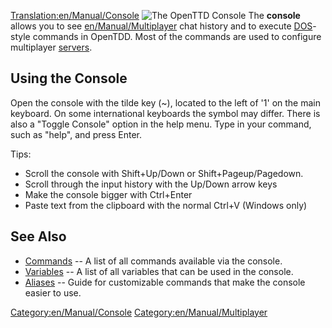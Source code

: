 [[Translation:en/Manual/Console]]
[[File:en/Manual/Console.png|right|frame|The OpenTTD Console]]
The '''console''' allows you to see [[en/Manual/Multiplayer]] chat history and to execute [https://www.wikipedia.org/wiki/DOS DOS]-style commands in OpenTDD. Most of the commands are used to configure multiplayer [[en/Manual/Server|servers]].


==Using the Console==
Open the console with the tilde key (~), located to the left of '1' on the main keyboard. On some international keyboards the symbol may differ.  There is also a "Toggle Console" option in the help menu. Type in your command, such as "help", and press Enter.  

Tips:
* Scroll the console with Shift+Up/Down or Shift+Pageup/Pagedown.
* Scroll through the input history with the Up/Down arrow keys
* Make the console bigger with Ctrl+Enter
* Paste text from the clipboard with the normal Ctrl+V (Windows only)

==See Also==
* [[en/Manual/Console Commands|Commands]] -- A list of all commands available via the console.
* [[en/Archive/Manual/Settings/Console Variables|Variables]] -- A list of all variables that can be used in the console.
* [[en/Manual/Console Aliases|Aliases]] -- Guide for customizable commands that make the console easier to use.

[[Category:en/Manual/Console]]
[[Category:en/Manual/Multiplayer]]